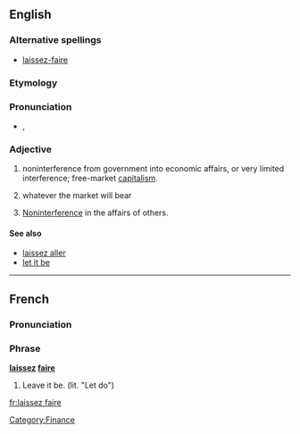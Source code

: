 {{wikipedia}}
==English==

===Alternative spellings===
* [[laissez-faire]]

===Etymology===
{{etyl|fr}} {{term|laissez fair||let be|lang=fr}}

===Pronunciation===
* {{a|UK}} {{IPA|/ˈlæs.eɪ ˌfeə(ɹ)/|/ˈleɪ.seɪ ˌfeə(ɹ)/}}, {{SAMPA|/"l{s.eI %fe@(r)/|/"leI.seI %fe@(r)/}}
{{rfap}}

===Adjective===
{{en-adj|pos=[[laissez]] [[faire]]}}

# {{economics}} noninterference from government into economic affairs, or very limited interference; free-market [[capitalism]].
# {{economics}} whatever the market will bear {{rfv-sense}}
# [[noninterference|Noninterference]] in the affairs of others.

====See also====
* [[laissez aller]]
* [[let it be]]

[[Category:Finance]]
----

==French==
===Pronunciation===
{{audio|laissez-faire.ogg|Audio (France)}}

===Phrase===
'''[[laissez]] [[faire]]'''

# Leave it be.  (lit. "Let do")

[[fr:laissez faire]]